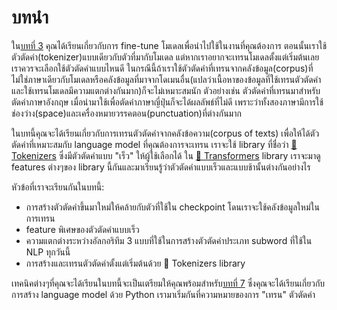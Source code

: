 # บทนำ

ใน[บทที่ 3](/course/chapter3) คุณได้เรียนเกี่ยวกับการ fine-tune โมเดลเพื่อนำไปใช้ในงานที่คุณต้องการ ตอนนั้นเราใช้ตัวตัดคำ(tokenizer)แบบเดียวกับตัวที่มากับโมเดล แต่หากเราอยากจะเทรนโมเดลตั้งแต่เริ่มต้นเลย เราควรจะเลือกใช้ตัวตัดคำแบบไหนดี
ในกรณีนี้ถ้าเราใช้ตัวตัดคำที่เทรนจากคลังข้อมูล(corpus)ที่ไม่ใช่ภาษาเดียวกับโมเดลหรือคลังข้อมูลที่มาจากโดเมนอื่น(แปลว่าเนื้อหาของข้อมูลที่ใช้เทรนตัวตัดคำและใช้เทรนโมเดลมีความแตกต่างกันมาก)ก็จะไม่เหมาะสมนัก
ตัวอย่างเช่น ตัวตัดคำที่เทรนมาสำหรับตัดคำภาษาอังกฤษ เมื่อนำมาใช้เพื่อตัดคำภาษาญี่ปุ่นก็จะได้ผลลัพธ์ที่ไม่ดี เพราะว่าทั้งสองภาษามีการใช้ช่องว่าง(space)และเครื่องหมายวรรคตอน(punctuation)ที่ต่างกันมาก


ในบทนี้คุณจะได้เรียนเกี่ยวกับการเทรนตัวตัดคำจากคลังข้อความ(corpus of texts) เพื่อให้ได้ตัวตัดคำที่เหมาะสมกับ language model ที่คุณต้องการจะเทรน
เราจะใช้ library ที่ชื่อว่า [🤗 Tokenizers](https://github.com/huggingface/tokenizers) ซึ่งมีตัวตัดคำแบบ "เร็ว" ให้ผู้ใช้เลือกได้ ใน [🤗 Transformers](https://github.com/huggingface/transformers) library
เราจะมาดู features ต่างๆของ library นี้กันและมาเรียนรู้ว่าตัวตัดคำแบบเร็วและแบบช้านั้นต่างกันอย่างไร


หัวข้อที่เราจะเรียนกันในบทนี้:

* การสร้างตัวตัดคำขึ้นมาใหม่ให้คล้ายกับตัวที่ใช้ใน checkpoint โดนเราจะใช้คลังข้อมูลใหม่ในการเทรน
* feature พิเศษของตัวตัดคำแบบเร็ว
* ความแตกต่างระหว่างอัลกอริทึม 3 แบบที่ใช้ในการสร้างตัวตัดคำประเภท subword ที่ใช้ใน NLP ทุกวันนี้
* การสร้างและเทรนตัวตัดคำตั้งแต่เริ่มต้นด้วย 🤗 Tokenizers library

เทคนิคต่างๆที่คุณจะได้เรียนในบทนี้จะเป็นเตรียมให้คุณพร้อมสำหรับ[บทที่ 7](/course/chapter7/6) ซึ่งคุณจะได้เรียนเกี่ยวกับการสร้าง language model ด้วย Python
เรามาเริ่มกันที่ความหมายของการ "เทรน" ตัวตัดคำ